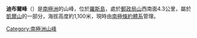 {{Coord|77|29|S|169|3|E|source:GNIS|display=title}}

'''迪布爾峰'''（{{lang-en|Dibble Peak}}）是[[南極洲|南極洲]]的山峰，位於[[羅斯島|羅斯島]]，處於[[郵政局山|郵政局山]]西南面4.3公里，屬於[[凱爾山|凱爾山]]的一部分，海拔高度約1,100米，現時由[[南極條約體系|南極條約體系]]管理。

{{DEFAULTSORT:Dibble Peak}}
[[Category:南極洲山峰|Category:南極洲山峰]]


{{RossIsland-geo-stub}}